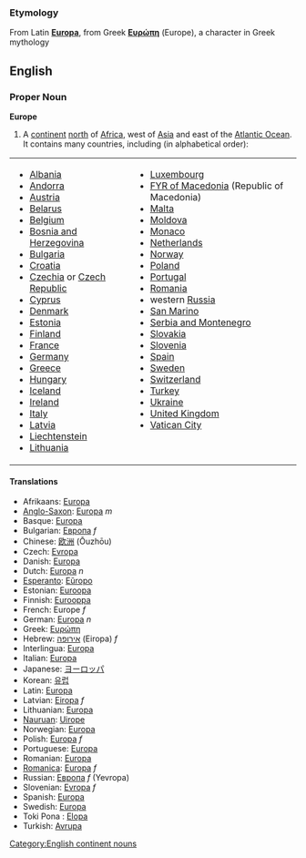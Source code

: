 ===Etymology===
From Latin '''[[Europa]]''', from Greek '''[[Ευρώπη]]''' (Europe), a character in Greek mythology

==English==
===Proper Noun===
'''Europe'''

#A [[continent]] [[north]] of [[Africa]], west of [[Asia]] and east of the [[Atlantic Ocean]].  It contains many countries, including (in alphabetical order): 

<table border="0" cellpadding="2">
<tr><td>
* [[Albania]]
* [[Andorra]]
* [[Austria]]
* [[Belarus]]
* [[Belgium]]
* [[Bosnia and Herzegovina]]
* [[Bulgaria]]
* [[Croatia]]
* [[Czechia]] or [[Czech Republic]]
* [[Cyprus]]
* [[Denmark]]
* [[Estonia]]
* [[Finland]]
* [[France]]
* [[Germany]] 
* [[Greece]]
* [[Hungary]]
* [[Iceland]] 
* [[Ireland]] 
* [[Italy]]
* [[Latvia]]
* [[Liechtenstein]]
* [[Lithuania]]
</td><td valign="top">
* [[Luxembourg]]
* [[Former Yugoslav Republic of Macedonia|FYR of Macedonia]] (Republic of Macedonia)
* [[Malta]]
* [[Moldova]]
* [[Monaco]]
* [[Netherlands]]
* [[Norway]]
* [[Poland]]
* [[Portugal]]
* [[Romania]]
* western [[Russia]]
* [[San Marino]] 
* [[Serbia and Montenegro]]
* [[Slovakia]]
* [[Slovenia]]
* [[Spain]]
* [[Sweden]]
* [[Switzerland]]
* [[Turkey]]
* [[Ukraine]]
* [[United Kingdom]]
* [[Vatican City]]

</td></tr>
</table>

====Translations====
*Afrikaans: [[Europa]]
*[[Anglo-Saxon]]: [[Europa]] ''m''
*Basque: [[Europa]]
*Bulgarian: [[Европа]] ''f''
*Chinese: [[欧洲]] (Ōuzhōu)
*Czech: [[Evropa]]
*Danish: [[Europa]]
*Dutch: [[Europa]] ''n''
*[[Esperanto]]: [[Eŭropo]]
*Estonian: [[Euroopa]]
*Finnish: [[Eurooppa]]
*French: Europe ''f''
*German: [[Europa]] ''n''
*Greek: [[Ευρώπη]]
*Hebrew: [[אירופה]] (Eiropa) ''f''
*Interlingua: [[Europa]]
*Italian: [[Europa]]
*Japanese: [[ヨーロッパ]]
*Korean: [[유럽]]
*Latin: [[Europa]]
*Latvian: [[Eiropa]] ''f''
*Lithuanian: [[Europa]]
*[[Nauruan]]: [[Uirope]]
*Norwegian: [[Europa]]
*Polish: [[Europa]] ''f''
*Portuguese: [[Europa]]
*Romanian: [[Europa]]
*[[Romanica]]: [[Europa]] ''f''
*Russian: [[Европа]] ''f'' (Yevropa)
*Slovenian: [[Evropa]] ''f''
*Spanish: [[Europa]]
*Swedish: [[Europa]]
*Toki Pona : [[Elopa]]
*Turkish: [[Avrupa]]

[[Category:English continent nouns]]